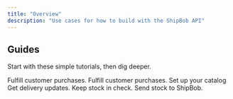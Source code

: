 ```yaml
---
title: "Overview"
description: "Use cases for how to build with the ShipBob API"
---
```


## Guides

Start with these simple tutorials, then dig deeper.

<Card title="Create Orders" icon="bolt">
  Fulfill customer purchases.
</Card>



<CardGroup>
  <Card title="Create Orders" icon="paintbrush" href="/guides/orders">
    Fulfill customer purchases.
  </Card>

  <Card title="Manage Products" icon="chart-mixed" href="/guides/products">
    Set up your catalog
  </Card>

  <Card title="Track Shipments" icon="browser" href="/guides/tracking">
    Get delivery updates.
  </Card>

  <Card title="Sync Inventory" icon="browser" href="/guides/inventory">
    Keep stock in check.
  </Card>

  <Card title="Receive Inventory" icon="browser" href="/guides/inbound">
    Send stock to ShipBob.
  </Card>
</CardGroup>